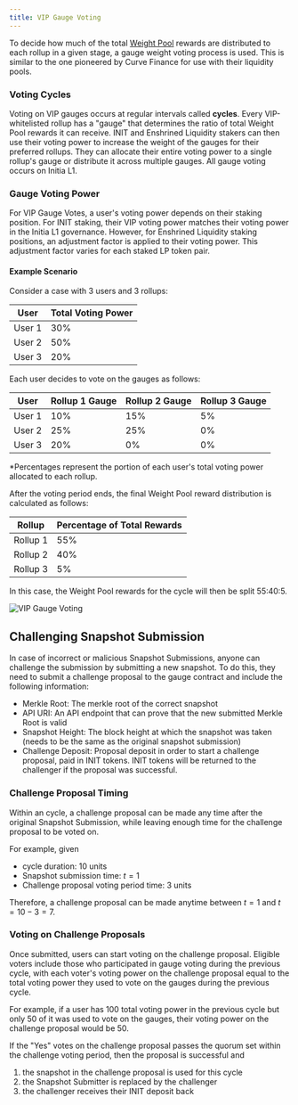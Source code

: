 ```yaml
---
title: VIP Gauge Voting
---
```


To decide how much of the total [Weight Pool](/home/core-concepts/vip/architecture#weight-pool) rewards are distributed to each rollup in a given stage, a gauge weight voting process is used. This is similar to the one pioneered by Curve Finance for use with their liquidity pools.

### Voting Cycles

Voting on VIP gauges occurs at regular intervals called **cycles**. Every VIP-whitelisted rollup has a "gauge" that determines the ratio of total Weight Pool rewards it can receive. INIT and Enshrined Liquidity stakers can then use their voting power to increase the weight of the gauges for their preferred rollups. They can allocate their entire voting power to a single rollup's gauge or distribute it across multiple gauges. All gauge voting occurs on Initia L1.

### Gauge Voting Power

For VIP Gauge Votes, a user's voting power depends on their staking position. For INIT staking, their VIP voting power matches their voting power in the Initia L1 governance. However, for Enshrined Liquidity staking positions, an adjustment factor is applied to their voting power. This adjustment factor varies for each staked LP token pair.

#### Example Scenario

Consider a case with 3 users and 3 rollups:

| User   | Total Voting Power |
| ------ | ------------------ |
| User 1 | 30%                |
| User 2 | 50%                |
| User 3 | 20%                |


Each user decides to vote on the gauges as follows:

| User   | Rollup 1 Gauge | Rollup 2 Gauge | Rollup 3 Gauge |
| ------ | --------------- | --------------- | --------------- |
| User 1 | 10%             | 15%             | 5%              |
| User 2 | 25%             | 25%             | 0%              |
| User 3 | 20%             | 0%              | 0%              |

*Percentages represent the portion of each user's total voting power allocated to each rollup.

After the voting period ends, the final Weight Pool reward distribution is calculated as follows:

| Rollup   | Percentage of Total Rewards |
| --------- | --------------------------- |
| Rollup 1 | 55%                         |
| Rollup 2 | 40%                         |
| Rollup 3 | 5%                          |

In this case, the Weight Pool rewards for the cycle will then be split 55:40:5.

![VIP Gauge Voting](/images/vip/vip_gauge_weight_voting.png)

## Challenging Snapshot Submission

In case of incorrect or malicious Snapshot Submissions, anyone can challenge the submission by submitting a new snapshot. To do this, they need to submit a challenge proposal to the gauge contract and include the following information:

- Merkle Root: The merkle root of the correct snapshot
- API URI: An API endpoint that can prove that the new submitted Merkle Root is valid
- Snapshot Height: The block height at which the snapshot was taken (needs to be the same as the original snapshot submission)
- Challenge Deposit: Proposal deposit in order to start a challenge proposal, paid in INIT tokens. INIT tokens will be returned to the challenger if the proposal was successful.

### Challenge Proposal Timing

Within an cycle, a challenge proposal can be made any time after the original Snapshot Submission, while leaving enough time for the challenge proposal to be voted on.

For example, given
-  cycle duration: $10$ units
-  Snapshot submission time: $t = 1$
-  Challenge proposal voting period time: $3$ units

Therefore, a challenge proposal can be made anytime between $t = 1$ and  $t = 10 - 3 = 7$.

### Voting on Challenge Proposals

Once submitted, users can start voting on the challenge proposal. Eligible voters include those who participated in gauge voting during the previous cycle, with each voter's voting power on the challenge proposal equal to the total voting power they used to vote on the gauges during the previous cycle. 

For example, if a user has 100 total voting power in the previous cycle but only 50 of it was used to vote on the gauges, their voting power on the challenge proposal would be 50.

If the "Yes" votes on the challenge proposal passes the quorum set within the challenge voting period, then the proposal is successful and

1. the snapshot in the challenge proposal is used for this cycle
2. the Snapshot Submitter is replaced by the challenger
3. the challenger receives their INIT deposit back
